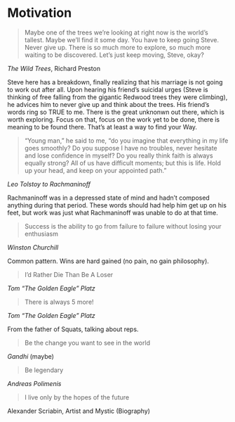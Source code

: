 # Motivation {-}

> Maybe one of the trees we're looking at right now is the world's tallest.
Maybe we'll find it some day.
You have to keep going Steve.
Never give up.
There is so much more to explore, so much more waiting to be discovered.
Let's just keep moving, Steve, okay?

*The Wild Trees*, Richard Preston

Steve here has a breakdown, finally realizing that his marriage is not going to work out after all.
Upon hearing his friend's suicidal urges (Steve is thinking of free falling from the gigantic Redwood trees they were climbing), he advices him to never give up and think about the trees.
His friend's words ring so TRUE to me.
There is the great unknonwn out there, which is worth exploring.
Focus on that, focus on the work yet to be done, there is meaning to be found there.
That's at least a way to find your Way.

> "Young man," he said to me, "do you imagine that everything in my life goes 
smoothly? Do you suppose I have no troubles, never hesitate and lose confidence 
in myself? Do you really think faith is always equally strong? All of us have 
difficult moments; but this is life. Hold up your head, and keep on your 
appointed path."

*Leo Tolstoy to Rachmaninoff*

Rachmaninoff was in a depressed state of mind and hadn't composed anything 
during that period. These words should had help him get up on his feet, but 
work was just what Rachmaninoff was unable to do at that time.

> Success is the ability to go from failure to failure without losing your 
enthusiasm

*Winston Churchill*

Common pattern. Wins are hard gained (no pain, no gain philosophy).

> I'd Rather Die Than Be A Loser

*Tom "The Golden Eagle" Platz*

> There is always 5 more!

*Tom "The Golden Eagle" Platz*

From the father of Squats, talking about reps.

> Be the change you want to see in the world

*Gandhi* (maybe)

> Be legendary

*Andreas Polimenis*

> I live only by the hopes of the future

Alexander Scriabin, Artist and Mystic (Biography)

